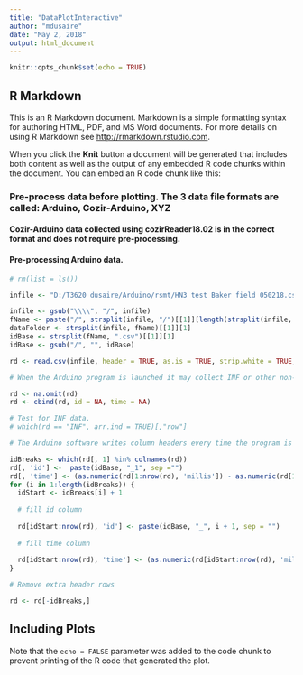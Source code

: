 ```yaml
---
title: "DataPlotInteractive"
author: "mdusaire"
date: "May 2, 2018"
output: html_document
---
```


```r
knitr::opts_chunk$set(echo = TRUE)
```

## R Markdown

This is an R Markdown document. Markdown is a simple formatting syntax for authoring HTML, PDF, and MS Word documents. For more details on using R Markdown see <http://rmarkdown.rstudio.com>.

When you click the **Knit** button a document will be generated that includes both content as well as the output of any embedded R code chunks within the document. You can embed an R code chunk like this:

### Pre-process data before plotting.  The 3 data file formats are called:  Arduino, Cozir-Arduino, XYZ

#### Cozir-Arduino data collected using cozirReader18.02 is in the correct format and does not require pre-processing.

#### Pre-processing Arduino data.

```r

# rm(list = ls())

infile <- "D:/T3620 dusaire/Arduino/rsmt/HN3 test Baker field 050218.csv"

infile <- gsub("\\\\", "/", infile)
fName <- paste("/", strsplit(infile, "/")[[1]][length(strsplit(infile, "/")[[1]])], sep = "")
dataFolder <- strsplit(infile, fName)[[1]][1]
idBase <- strsplit(fName, ".csv")[[1]][1]
idBase <- gsub("/", "", idBase)

rd <- read.csv(infile, header = TRUE, as.is = TRUE, strip.white = TRUE, blank.lines.skip = TRUE, na.strings = c("NA", "INF"))

# When the Arduino program is launched it may collect INF or other non-data if the sensors or program did not initialize correctly.  Remove these rows of non-data.

rd <- na.omit(rd)
rd <- cbind(rd, id = NA, time = NA)

# Test for INF data.
# which(rd == "INF", arr.ind = TRUE)[,"row"]

# The Arduino software writes column headers every time the program is launched.  Use column header location to break data into data blocks.

idBreaks <- which(rd[, 1] %in% colnames(rd))
rd[, 'id'] <-  paste(idBase, "_1", sep ="")
rd[, 'time'] <- (as.numeric(rd[1:nrow(rd), 'millis']) - as.numeric(rd[1, 'millis'])) / 1000
for (i in 1:length(idBreaks)) {
  idStart <- idBreaks[i] + 1
  
  # fill id column
  
  rd[idStart:nrow(rd), 'id'] <- paste(idBase, "_", i + 1, sep = "")
  
  # fill time column
  
  rd[idStart:nrow(rd), 'time'] <- (as.numeric(rd[idStart:nrow(rd), 'millis']) - as.numeric(rd[idStart, 'millis'])) / 1000
}

# Remove extra header rows

rd <- rd[-idBreaks,]
```

## Including Plots


Note that the `echo = FALSE` parameter was added to the code chunk to prevent printing of the R code that generated the plot.
